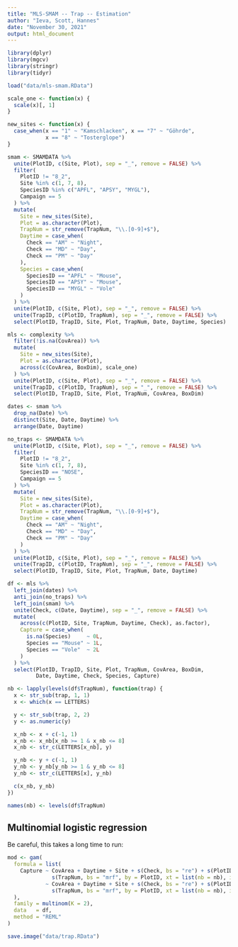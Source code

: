 ```yaml
---
title: "MLS-SMAM -- Trap -- Estimation"
author: "Ieva, Scott, Hannes"
date: "November 30, 2021"
output: html_document
---
```


```r
library(dplyr)
library(mgcv)
library(stringr)
library(tidyr)
```

```r
load("data/mls-smam.RData")

scale_one <- function(x) {
  scale(x)[, 1]
}

new_sites <- function(x) {
  case_when(x == "1" ~ "Kamschlacken", x == "7" ~ "Göhrde",
            x == "8" ~ "Tosterglope")
}

smam <- SMAMDATA %>%
  unite(PlotID, c(Site, Plot), sep = "_", remove = FALSE) %>%
  filter(
    PlotID != "8_2",
    Site %in% c(1, 7, 8),
    SpeciesID %in% c("APFL", "APSY", "MYGL"),
    Campaign == 5
  ) %>%
  mutate(
    Site = new_sites(Site),
    Plot = as.character(Plot),
    TrapNum = str_remove(TrapNum, "\\.[0-9]+$"),
    Daytime = case_when(
      Check == "AM" ~ "Night",
      Check == "MD" ~ "Day",
      Check == "PM" ~ "Day"
    ),
    Species = case_when(
      SpeciesID == "APFL" ~ "Mouse",
      SpeciesID == "APSY" ~ "Mouse",
      SpeciesID == "MYGL" ~ "Vole"
    )
  ) %>%
  unite(PlotID, c(Site, Plot), sep = "_", remove = FALSE) %>%
  unite(TrapID, c(PlotID, TrapNum), sep = "_", remove = FALSE) %>%
  select(PlotID, TrapID, Site, Plot, TrapNum, Date, Daytime, Species)

mls <- complexity %>%
  filter(!is.na(CovArea)) %>%
  mutate(
    Site = new_sites(Site),
    Plot = as.character(Plot),
    across(c(CovArea, BoxDim), scale_one)
  ) %>%
  unite(PlotID, c(Site, Plot), sep = "_", remove = FALSE) %>%
  unite(TrapID, c(PlotID, TrapNum), sep = "_", remove = FALSE) %>%
  select(PlotID, TrapID, Site, Plot, TrapNum, CovArea, BoxDim)

dates <- smam %>%
  drop_na(Date) %>%
  distinct(Site, Date, Daytime) %>%
  arrange(Date, Daytime)

no_traps <- SMAMDATA %>%
  unite(PlotID, c(Site, Plot), sep = "_", remove = FALSE) %>%
  filter(
    PlotID != "8_2",
    Site %in% c(1, 7, 8),
    SpeciesID == "NOSE",
    Campaign == 5
  ) %>%
  mutate(
    Site = new_sites(Site),
    Plot = as.character(Plot),
    TrapNum = str_remove(TrapNum, "\\.[0-9]+$"),
    Daytime = case_when(
      Check == "AM" ~ "Night",
      Check == "MD" ~ "Day",
      Check == "PM" ~ "Day"
    )
  ) %>%
  unite(PlotID, c(Site, Plot), sep = "_", remove = FALSE) %>%
  unite(TrapID, c(PlotID, TrapNum), sep = "_", remove = FALSE) %>%
  select(PlotID, TrapID, Site, Plot, TrapNum, Date, Daytime)

df <- mls %>%
  left_join(dates) %>%
  anti_join(no_traps) %>%
  left_join(smam) %>%
  unite(Check, c(Date, Daytime), sep = "_", remove = FALSE) %>%
  mutate(
    across(c(PlotID, Site, TrapNum, Daytime, Check), as.factor),
    Capture = case_when(
      is.na(Species)     ~ 0L,
      Species == "Mouse" ~ 1L,
      Species == "Vole"  ~ 2L
    )
  ) %>%
  select(PlotID, TrapID, Site, Plot, TrapNum, CovArea, BoxDim,
         Date, Daytime, Check, Species, Capture)
```

```r
nb <- lapply(levels(df$TrapNum), function(trap) {
  x <- str_sub(trap, 1, 1)
  x <- which(x == LETTERS)

  y <- str_sub(trap, 2, 2)
  y <- as.numeric(y)

  x_nb <- x + c(-1, 1)
  x_nb <- x_nb[x_nb >= 1 & x_nb <= 8]
  x_nb <- str_c(LETTERS[x_nb], y)

  y_nb <- y + c(-1, 1)
  y_nb <- y_nb[y_nb >= 1 & y_nb <= 8]
  y_nb <- str_c(LETTERS[x], y_nb)

  c(x_nb, y_nb)
})

names(nb) <- levels(df$TrapNum)
```

## Multinomial logistic regression

Be careful, this takes a long time to run:

```r
mod <- gam(
  formula = list(
    Capture ~ CovArea + Daytime + Site + s(Check, bs = "re") + s(PlotID, bs = "re") +
              s(TrapNum, bs = "mrf", by = PlotID, xt = list(nb = nb), id = 1),
            ~ CovArea + Daytime + Site + s(Check, bs = "re") + s(PlotID, bs = "re") +
              s(TrapNum, bs = "mrf", by = PlotID, xt = list(nb = nb), id = 2)
  ),
  family = multinom(K = 2),
  data   = df,
  method = "REML"
)

save.image("data/trap.RData")
```
